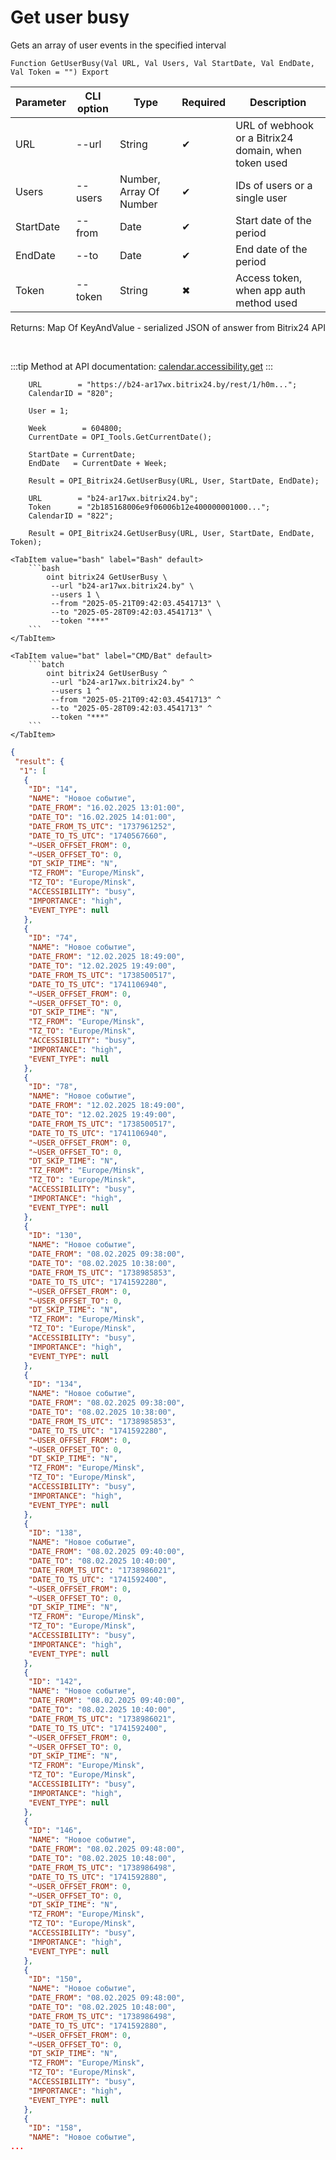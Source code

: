 ﻿---
sidebar_position: 5
description: Get user busy and other functions to work with Bitrix24 in the Open Integration Package, a free open-source integration library for 1C:Enterprise 8, OneScript and CLI
keywords: [1C, 1С, 1С:Enterprise, 1С:Enterprise 8.3, API, Integration, Services, Exchange, OneScript, CLI, Bitrix24]
---


# Get user busy
 Gets an array of user events in the specified interval



`Function GetUserBusy(Val URL, Val Users, Val StartDate, Val EndDate, Val Token = "") Export`

  | Parameter | CLI option | Type | Required | Description |
  |-|-|-|-|-|
  | URL | --url | String | &#x2714; | URL of webhook or a Bitrix24 domain, when token used |
  | Users | --users | Number, Array Of Number | &#x2714; | IDs of users or a single user |
  | StartDate | --from | Date | &#x2714; | Start date of the period |
  | EndDate | --to | Date | &#x2714; | End date of the period |
  | Token | --token | String | &#x2716; | Access token, when app auth method used |

  
  Returns:  Map Of KeyAndValue - serialized JSON of answer from Bitrix24 API

<br/>

:::tip
Method at API documentation: [calendar.accessibility.get](https://apidocs.bitrix24.ru/api-reference/calendar/calendar-accessibility-get.html)
:::
<br/>



```bsl title="1C:Enterprise/OneScript code example"
    URL        = "https://b24-ar17wx.bitrix24.by/rest/1/h0m...";
    CalendarID = "820";

    User = 1;

    Week        = 604800;
    CurrentDate = OPI_Tools.GetCurrentDate();

    StartDate = CurrentDate;
    EndDate   = CurrentDate + Week;

    Result = OPI_Bitrix24.GetUserBusy(URL, User, StartDate, EndDate);

    URL        = "b24-ar17wx.bitrix24.by";
    Token      = "2b185168006e9f06006b12e400000001000...";
    CalendarID = "822";

    Result = OPI_Bitrix24.GetUserBusy(URL, User, StartDate, EndDate, Token);
```
 

 <Tabs>
  
    <TabItem value="bash" label="Bash" default>
        ```bash
            oint bitrix24 GetUserBusy \
             --url "b24-ar17wx.bitrix24.by" \
             --users 1 \
             --from "2025-05-21T09:42:03.4541713" \
             --to "2025-05-28T09:42:03.4541713" \
             --token "***"
        ```
    </TabItem>
  
    <TabItem value="bat" label="CMD/Bat" default>
        ```batch
            oint bitrix24 GetUserBusy ^
             --url "b24-ar17wx.bitrix24.by" ^
             --users 1 ^
             --from "2025-05-21T09:42:03.4541713" ^
             --to "2025-05-28T09:42:03.4541713" ^
             --token "***"
        ```
    </TabItem>
</Tabs>


```json title="Result"
{
 "result": {
  "1": [
   {
    "ID": "14",
    "NAME": "Новое событие",
    "DATE_FROM": "16.02.2025 13:01:00",
    "DATE_TO": "16.02.2025 14:01:00",
    "DATE_FROM_TS_UTC": "1737961252",
    "DATE_TO_TS_UTC": "1740567660",
    "~USER_OFFSET_FROM": 0,
    "~USER_OFFSET_TO": 0,
    "DT_SKIP_TIME": "N",
    "TZ_FROM": "Europe/Minsk",
    "TZ_TO": "Europe/Minsk",
    "ACCESSIBILITY": "busy",
    "IMPORTANCE": "high",
    "EVENT_TYPE": null
   },
   {
    "ID": "74",
    "NAME": "Новое событие",
    "DATE_FROM": "12.02.2025 18:49:00",
    "DATE_TO": "12.02.2025 19:49:00",
    "DATE_FROM_TS_UTC": "1738500517",
    "DATE_TO_TS_UTC": "1741106940",
    "~USER_OFFSET_FROM": 0,
    "~USER_OFFSET_TO": 0,
    "DT_SKIP_TIME": "N",
    "TZ_FROM": "Europe/Minsk",
    "TZ_TO": "Europe/Minsk",
    "ACCESSIBILITY": "busy",
    "IMPORTANCE": "high",
    "EVENT_TYPE": null
   },
   {
    "ID": "78",
    "NAME": "Новое событие",
    "DATE_FROM": "12.02.2025 18:49:00",
    "DATE_TO": "12.02.2025 19:49:00",
    "DATE_FROM_TS_UTC": "1738500517",
    "DATE_TO_TS_UTC": "1741106940",
    "~USER_OFFSET_FROM": 0,
    "~USER_OFFSET_TO": 0,
    "DT_SKIP_TIME": "N",
    "TZ_FROM": "Europe/Minsk",
    "TZ_TO": "Europe/Minsk",
    "ACCESSIBILITY": "busy",
    "IMPORTANCE": "high",
    "EVENT_TYPE": null
   },
   {
    "ID": "130",
    "NAME": "Новое событие",
    "DATE_FROM": "08.02.2025 09:38:00",
    "DATE_TO": "08.02.2025 10:38:00",
    "DATE_FROM_TS_UTC": "1738985853",
    "DATE_TO_TS_UTC": "1741592280",
    "~USER_OFFSET_FROM": 0,
    "~USER_OFFSET_TO": 0,
    "DT_SKIP_TIME": "N",
    "TZ_FROM": "Europe/Minsk",
    "TZ_TO": "Europe/Minsk",
    "ACCESSIBILITY": "busy",
    "IMPORTANCE": "high",
    "EVENT_TYPE": null
   },
   {
    "ID": "134",
    "NAME": "Новое событие",
    "DATE_FROM": "08.02.2025 09:38:00",
    "DATE_TO": "08.02.2025 10:38:00",
    "DATE_FROM_TS_UTC": "1738985853",
    "DATE_TO_TS_UTC": "1741592280",
    "~USER_OFFSET_FROM": 0,
    "~USER_OFFSET_TO": 0,
    "DT_SKIP_TIME": "N",
    "TZ_FROM": "Europe/Minsk",
    "TZ_TO": "Europe/Minsk",
    "ACCESSIBILITY": "busy",
    "IMPORTANCE": "high",
    "EVENT_TYPE": null
   },
   {
    "ID": "138",
    "NAME": "Новое событие",
    "DATE_FROM": "08.02.2025 09:40:00",
    "DATE_TO": "08.02.2025 10:40:00",
    "DATE_FROM_TS_UTC": "1738986021",
    "DATE_TO_TS_UTC": "1741592400",
    "~USER_OFFSET_FROM": 0,
    "~USER_OFFSET_TO": 0,
    "DT_SKIP_TIME": "N",
    "TZ_FROM": "Europe/Minsk",
    "TZ_TO": "Europe/Minsk",
    "ACCESSIBILITY": "busy",
    "IMPORTANCE": "high",
    "EVENT_TYPE": null
   },
   {
    "ID": "142",
    "NAME": "Новое событие",
    "DATE_FROM": "08.02.2025 09:40:00",
    "DATE_TO": "08.02.2025 10:40:00",
    "DATE_FROM_TS_UTC": "1738986021",
    "DATE_TO_TS_UTC": "1741592400",
    "~USER_OFFSET_FROM": 0,
    "~USER_OFFSET_TO": 0,
    "DT_SKIP_TIME": "N",
    "TZ_FROM": "Europe/Minsk",
    "TZ_TO": "Europe/Minsk",
    "ACCESSIBILITY": "busy",
    "IMPORTANCE": "high",
    "EVENT_TYPE": null
   },
   {
    "ID": "146",
    "NAME": "Новое событие",
    "DATE_FROM": "08.02.2025 09:48:00",
    "DATE_TO": "08.02.2025 10:48:00",
    "DATE_FROM_TS_UTC": "1738986498",
    "DATE_TO_TS_UTC": "1741592880",
    "~USER_OFFSET_FROM": 0,
    "~USER_OFFSET_TO": 0,
    "DT_SKIP_TIME": "N",
    "TZ_FROM": "Europe/Minsk",
    "TZ_TO": "Europe/Minsk",
    "ACCESSIBILITY": "busy",
    "IMPORTANCE": "high",
    "EVENT_TYPE": null
   },
   {
    "ID": "150",
    "NAME": "Новое событие",
    "DATE_FROM": "08.02.2025 09:48:00",
    "DATE_TO": "08.02.2025 10:48:00",
    "DATE_FROM_TS_UTC": "1738986498",
    "DATE_TO_TS_UTC": "1741592880",
    "~USER_OFFSET_FROM": 0,
    "~USER_OFFSET_TO": 0,
    "DT_SKIP_TIME": "N",
    "TZ_FROM": "Europe/Minsk",
    "TZ_TO": "Europe/Minsk",
    "ACCESSIBILITY": "busy",
    "IMPORTANCE": "high",
    "EVENT_TYPE": null
   },
   {
    "ID": "158",
    "NAME": "Новое событие",
...
```
